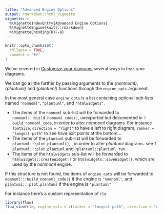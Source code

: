 ```yaml
---
title: "Advanced Engine Options"
output: rmarkdown::html_vignette
vignette: >
  %\VignetteIndexEntry{Advanced Engine Options}
  %\VignetteEngine{knitr::rmarkdown}
  %\VignetteEncoding{UTF-8}
---
```


```r
knitr::opts_chunk$set(
  collapse = TRUE,
  comment = "#>"
)
```

We've covered in [Customize your diagrams](articles/V04_customize.html) several
ways to teak your diagrams.

We can go a little further by passing arguments to the *{nomnoml}*, *{plantuml}*
and *{plantuml}* functions through the `engine_opts` argument.

In the most general case `engine_opts` is a list containing optional sub-lists named
`"nomnoml"`, `"plantuml"`, and `"htmlwidgets"`.

- The items of the `nomnoml`
 sub-list will be forwarded to `nomnoml:::build_nomnoml_code()`, unexported but
 documented in `?build_nomnoml_code`, in order to alter
 *nomnoml* diagrams. For instance `fontSize`, `direction = "right"` to have a left to right
 diagram, `ranker = "longest-path"` to see have exit points at the bottom...
 - The items of the `plantuml` sub-list will be forwarded to `plantuml:::plot.plantuml()`,
 , in order to alter  *plantuml* diagrams.
 see `?plantuml:::plot.plantuml` and `?plantuml::plantuml_run`
 - The items of the `htmlwidgets` sub-list will be forwarded to
 `htmlwidgets::createWidget()` or `htmlwidgets::saveWidget()`, which are used by
 the *nomnoml* engine.

If this structure is not found, the items of `engine_opts` will be forwarded
to `nomnoml:::build_nomnoml_code()` if the engine is `"nomnoml"`, and
`plantuml:::plot.plantuml` if the engine is `"plantuml"`

For instance here's a custom representation of `rle`

```r
library(flow)
flow_view(rle, engine_opts = c(ranker = "longest-path", direction = "right"))
```
